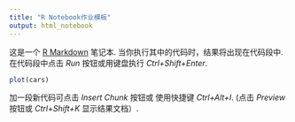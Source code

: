 ```yaml
---
title: "R Notebook作业模板"
output: html_notebook
---
```


这是一个 [R Markdown](http://rmarkdown.rstudio.com) 笔记本. 当你执行其中的代码时，结果将出现在代码段中. 
在代码段中点击 *Run* 按钮或用键盘执行 *Ctrl+Shift+Enter*. 

```r
plot(cars)
```

加一段新代码可点击 *Insert Chunk* 按钮或 使用快捷键 *Ctrl+Alt+I*.
(点击 *Preview* 按钮或 *Ctrl+Shift+K* 显示结果文档）.
